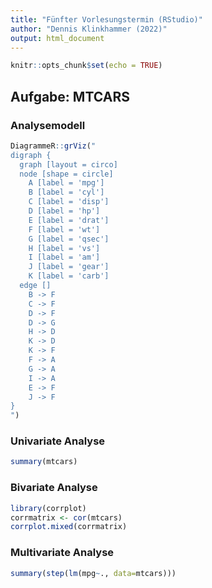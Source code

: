 ```yaml
---
title: "Fünfter Vorlesungstermin (RStudio)"
author: "Dennis Klinkhammer (2022)"
output: html_document
---
```


```r
knitr::opts_chunk$set(echo = TRUE)
```

## Aufgabe: MTCARS

### Analysemodell

```r
DiagrammeR::grViz("
digraph {
  graph [layout = circo]
  node [shape = circle]
    A [label = 'mpg']
    B [label = 'cyl']
    C [label = 'disp']
    D [label = 'hp']
    E [label = 'drat']
    F [label = 'wt']
    G [label = 'qsec']
    H [label = 'vs']
    I [label = 'am']
    J [label = 'gear']
    K [label = 'carb']
  edge []
    B -> F
    C -> F
    D -> F
    D -> G
    H -> D
    K -> D
    K -> F
    F -> A
    G -> A
    I -> A
    E -> F
    J -> F
}
")
```

### Univariate Analyse

````r
summary(mtcars)
````

### Bivariate Analyse

````r
library(corrplot)
corrmatrix <- cor(mtcars)
corrplot.mixed(corrmatrix)
````

### Multivariate Analyse

````r
summary(step(lm(mpg~., data=mtcars)))
````